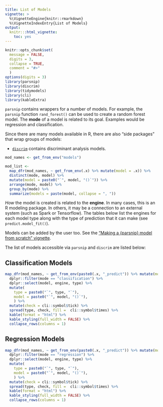 ```yaml
---
title: List of Models
vignette: >
  %\VignetteEngine{knitr::rmarkdown}
  %\VignetteIndexEntry{List of Models}
output:
  knitr:::html_vignette:
    toc: yes
---
```


```r
knitr::opts_chunk$set(
  message = FALSE,
  digits = 3,
  collapse = TRUE,
  comment = "#>"
  )
options(digits = 3)
library(parsnip)
library(discrim)
library(tidymodels)
library(cli)
library(kableExtra)
```

`parsnip` contains wrappers for a number of models. For example, the `parsnip` function `rand_forest()` can be used to create a random forest model. The **mode** of a model is related to its goal. Examples would be regression and classification. 

Since there are many models available in R, there are also "side packages" that wrap groups of models: 

 * [`discrim`](https://github.com/tidymodels/discrim) contains discriminant analysis models. 


```r
mod_names <- get_from_env("models")

mod_list <- 
  map_dfr(mod_names, ~ get_from_env(.x) %>% mutate(model = .x)) %>% 
  distinct(mode, model) %>% 
  mutate(model = paste0("`", model, "()`")) %>%
  arrange(mode, model) %>%
  group_by(mode) %>%
  summarize(models = paste(model, collapse = ", "))
```

_How_ the model is created is related to the **engine**. In many cases, this is an R modeling package. In others, it may be a connection to an external system (such as Spark or Tensorflow). The tables below list the engines for each model type along with the type of prediction that it can make (see `predict.model_fit()`). 

Models can be added by the user too. See the ["Making a {parsnip} model from scratch" vignette](Scratch.html).

The list of models accessible via `parsnip` and `discrim` are listed below:


## Classification Models

```r
map_dfr(mod_names, ~ get_from_env(paste0(.x, "_predict")) %>% mutate(model = .x)) %>% 
  dplyr::filter(mode == "classification") %>% 
  dplyr::select(model, engine, type) %>%
  mutate(
    type = paste0("`", type, "`"),
    model = paste0("`", model, "()`"),
    ) %>%
  mutate(check = cli::symbol$tick) %>%
  spread(type, check, fill =  cli::symbol$times) %>%
  kable(format = "html") %>% 
  kable_styling(full_width = FALSE) %>%
  collapse_rows(columns = 1)
```

## Regression Models

```r
map_dfr(mod_names, ~ get_from_env(paste0(.x, "_predict")) %>% mutate(model = .x)) %>% 
  dplyr::filter(mode == "regression") %>% 
  dplyr::select(model, engine, type) %>% 
  mutate(
    type = paste0("`", type, "`"),
    model = paste0("`", model, "()`"),
    ) %>%
  mutate(check = cli::symbol$tick) %>%
  spread(type, check, fill =  cli::symbol$times) %>%
  kable(format = "html") %>% 
  kable_styling(full_width = FALSE) %>%
  collapse_rows(columns = 1)
```




